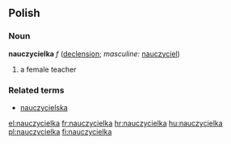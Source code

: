 ==Polish==
===Noun===
'''nauczycielka''' ''f'' ([[Wiktionary Appendix:Polish hard feminine noun declension|declension]]; ''masculine:'' [[nauczyciel]])
# a female teacher 

===Related terms===
*[[nauczycielska]]

[[el:nauczycielka]]
[[fr:nauczycielka]]
[[hr:nauczycielka]]
[[hu:nauczycielka]]
[[pl:nauczycielka]]
[[fi:nauczycielka]]